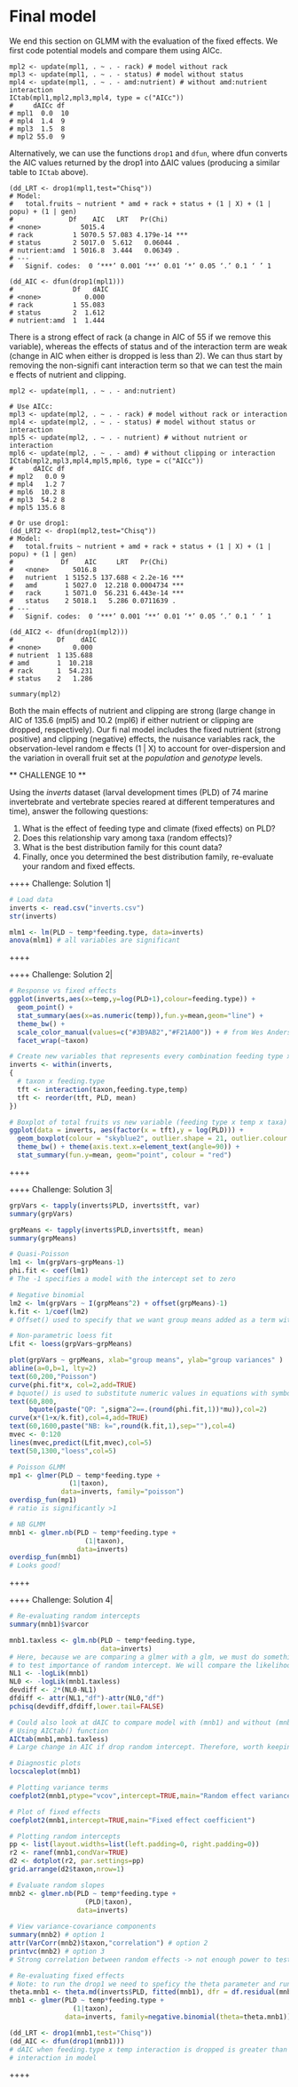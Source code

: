# Final model

We end this section on GLMM with the evaluation of the fixed effects. We
first code potential models and compare them using AICc.

``` {.rsplus|}
mpl2 <- update(mpl1, . ~ . - rack) # model without rack
mpl3 <- update(mpl1, . ~ . - status) # model without status
mpl4 <- update(mpl1, . ~ . - amd:nutrient) # without amd:nutrient interaction
ICtab(mpl1,mpl2,mpl3,mpl4, type = c("AICc"))
#     dAICc df
# mpl1  0.0  10
# mpl4  1.4  9 
# mpl3  1.5  8 
# mpl2 55.0  9 
```

Alternatively, we can use the functions `drop1` and `dfun`, where dfun
converts the AIC values returned by the drop1 into ΔAIC values
(producing a similar table to `ICtab` above).

``` {.rsplus|}
(dd_LRT <- drop1(mpl1,test="Chisq"))
# Model:
#   total.fruits ~ nutrient * amd + rack + status + (1 | X) + (1 | popu) + (1 | gen)
#              Df    AIC   LRT   Pr(Chi)    
# <none>          5015.4                     
# rack          1 5070.5 57.083 4.179e-14 ***
# status        2 5017.0  5.612   0.06044 .  
# nutrient:amd  1 5016.8  3.444   0.06349 .  
# ---
#   Signif. codes:  0 ‘***’ 0.001 ‘**’ 0.01 ‘*’ 0.05 ‘.’ 0.1 ‘ ’ 1

(dd_AIC <- dfun(drop1(mpl1)))
#               Df   dAIC
# <none>           0.000
# rack          1 55.083
# status        2  1.612
# nutrient:amd  1  1.444
```

There is a strong effect of rack (a change in AIC of 55 if we remove
this variable), whereas the effects of status and of the interaction
term are weak (change in AIC when either is dropped is less than 2). We
can thus start by removing the non-signifi cant interaction term so that
we can test the main e ffects of nutrient and clipping.

``` {.rsplus|}
mpl2 <- update(mpl1, . ~ . - and:nutrient)

# Use AICc:
mpl3 <- update(mpl2, . ~ . - rack) # model without rack or interaction
mpl4 <- update(mpl2, . ~ . - status) # model without status or interaction
mpl5 <- update(mpl2, . ~ . - nutrient) # without nutrient or interaction
mpl6 <- update(mpl2, . ~ . - amd) # without clipping or interaction
ICtab(mpl2,mpl3,mpl4,mpl5,mpl6, type = c("AICc"))
#     dAICc df
# mpl2   0.0 9 
# mpl4   1.2 7 
# mpl6  10.2 8 
# mpl3  54.2 8 
# mpl5 135.6 8 

# Or use drop1:
(dd_LRT2 <- drop1(mpl2,test="Chisq"))
# Model:
#   total.fruits ~ nutrient + amd + rack + status + (1 | X) + (1 | popu) + (1 | gen)
#            Df    AIC     LRT   Pr(Chi)    
#   <none>      5016.8                      
#   nutrient  1 5152.5 137.688 < 2.2e-16 ***
#   amd       1 5027.0  12.218 0.0004734 ***
#   rack      1 5071.0  56.231 6.443e-14 ***
#   status    2 5018.1   5.286 0.0711639 .  
# ---
#   Signif. codes:  0 ‘***’ 0.001 ‘**’ 0.01 ‘*’ 0.05 ‘.’ 0.1 ‘ ’ 1

(dd_AIC2 <- dfun(drop1(mpl2)))
#           Df    dAIC
# <none>        0.000
# nutrient  1 135.688
# amd       1  10.218
# rack      1  54.231
# status    2   1.286

summary(mpl2)
```

Both the main effects of nutrient and clipping are strong (large change
in AIC of 135.6 (mpl5) and 10.2 (mpl6) if either nutrient or clipping
are dropped, respectively). Our fi nal model includes the fixed nutrient
(strong positive) and clipping (negative) effects, the nuisance
variables rack, the observation-level random e ffects (1 \| X) to
account for over-dispersion and the variation in overall fruit set at
the *population* and *genotype* levels.

\*\* CHALLENGE 10 \*\*

Using the *inverts* dataset (larval development times (PLD) of 74 marine
invertebrate and vertebrate species reared at different temperatures and
time), answer the following questions:

1.  What is the effect of feeding type and climate (fixed effects) on
    PLD?
2.  Does this relationship vary among taxa (random effects)?
3.  What is the best distribution family for this count data?
4.  Finally, once you determined the best distribution family,
    re-evaluate your random and fixed effects.

++++ Challenge: Solution 1\|

```r
# Load data
inverts <- read.csv("inverts.csv")
str(inverts)

mlm1 <- lm(PLD ~ temp*feeding.type, data=inverts)
anova(mlm1) # all variables are significant
```

++++

++++ Challenge: Solution 2\|

```r

# Response vs fixed effects
ggplot(inverts,aes(x=temp,y=log(PLD+1),colour=feeding.type)) +
  geom_point() +
  stat_summary(aes(x=as.numeric(temp)),fun.y=mean,geom="line") +
  theme_bw() +
  scale_color_manual(values=c("#3B9AB2","#F21A00")) + # from Wes Anderson Zissou palette
  facet_wrap(~taxon)

# Create new variables that represents every combination feeding type x temp x taxa (random effect)
inverts <- within(inverts,
{
  # taxon x feeding.type
  tft <- interaction(taxon,feeding.type,temp)
  tft <- reorder(tft, PLD, mean)
})

# Boxplot of total fruits vs new variable (feeding type x temp x taxa)
ggplot(data = inverts, aes(factor(x = tft),y = log(PLD))) +
  geom_boxplot(colour = "skyblue2", outlier.shape = 21, outlier.colour = "skyblue2") + 
  theme_bw() + theme(axis.text.x=element_text(angle=90)) + 
  stat_summary(fun.y=mean, geom="point", colour = "red") 
```

++++

++++ Challenge: Solution 3\|

```r

grpVars <- tapply(inverts$PLD, inverts$tft, var)
summary(grpVars)

grpMeans <- tapply(inverts$PLD,inverts$tft, mean)
summary(grpMeans)

# Quasi-Poisson
lm1 <- lm(grpVars~grpMeans-1) 
phi.fit <- coef(lm1)
# The -1 specifies a model with the intercept set to zero

# Negative binomial
lm2 <- lm(grpVars ~ I(grpMeans^2) + offset(grpMeans)-1)
k.fit <- 1/coef(lm2)
# Offset() used to specify that we want group means added as a term with its coefficient fixed to 1

# Non-parametric loess fit
Lfit <- loess(grpVars~grpMeans)

plot(grpVars ~ grpMeans, xlab="group means", ylab="group variances" )
abline(a=0,b=1, lty=2)
text(60,200,"Poisson")
curve(phi.fit*x, col=2,add=TRUE)
# bquote() is used to substitute numeric values in equations with symbols
text(60,800,
     bquote(paste("QP: ",sigma^2==.(round(phi.fit,1))*mu)),col=2)
curve(x*(1+x/k.fit),col=4,add=TRUE)
text(60,1600,paste("NB: k=",round(k.fit,1),sep=""),col=4)
mvec <- 0:120
lines(mvec,predict(Lfit,mvec),col=5)
text(50,1300,"loess",col=5)

# Poisson GLMM 
mp1 <- glmer(PLD ~ temp*feeding.type +
               (1|taxon),
             data=inverts, family="poisson")
overdisp_fun(mp1)
# ratio is significantly >1

# NB GLMM
mnb1 <- glmer.nb(PLD ~ temp*feeding.type +
                   (1|taxon),
                 data=inverts)
overdisp_fun(mnb1)
# Looks good!
```

++++

++++ Challenge: Solution 4\|

```r

# Re-evaluating random intercepts
summary(mnb1)$varcor

mnb1.taxless <- glm.nb(PLD ~ temp*feeding.type,
                       data=inverts)
# Here, because we are comparing a glmer with a glm, we must do something different than calling anova()
# to test importance of random intercept. We will compare the likelihood of each model:
NL1 <- -logLik(mnb1)
NL0 <- -logLik(mnb1.taxless)
devdiff <- 2*(NL0-NL1)
dfdiff <- attr(NL1,"df")-attr(NL0,"df")
pchisq(devdiff,dfdiff,lower.tail=FALSE)

# Could also look at dAIC to compare model with (mnb1) and without (mnb1.taxless) random effects
# Using AICtab() function
AICtab(mnb1,mnb1.taxless) 
# Large change in AIC if drop random intercept. Therefore, worth keeping this in.

# Diagnostic plots 
locscaleplot(mnb1)

# Plotting variance terms 
coefplot2(mnb1,ptype="vcov",intercept=TRUE,main="Random effect variance")

# Plot of fixed effects 
coefplot2(mnb1,intercept=TRUE,main="Fixed effect coefficient")

# Plotting random intercepts 
pp <- list(layout.widths=list(left.padding=0, right.padding=0))
r2 <- ranef(mnb1,condVar=TRUE)
d2 <- dotplot(r2, par.settings=pp)
grid.arrange(d2$taxon,nrow=1)

# Evaluate random slopes
mnb2 <- glmer.nb(PLD ~ temp*feeding.type +
                   (PLD|taxon),
                 data=inverts)
                 
# View variance-covariance components
summary(mnb2) # option 1
attr(VarCorr(mnb2)$taxon,"correlation") # option 2
printvc(mnb2) # option 3
# Strong correlation between random effects -> not enough power to test random slopes

# Re-evaluating fixed effects 
# Note: to run the drop1 we need to speficy the theta parameter and run the NB model with glmer:
theta.mnb1 <- theta.md(inverts$PLD, fitted(mnb1), dfr = df.residual(mnb1))
mnb1 <- glmer(PLD ~ temp*feeding.type +
                (1|taxon),
              data=inverts, family=negative.binomial(theta=theta.mnb1))

(dd_LRT <- drop1(mnb1,test="Chisq"))
(dd_AIC <- dfun(drop1(mnb1)))
# dAIC when feeding.type x temp interaction is dropped is greater than 2, suggest to keep 
# interaction in model
```

++++